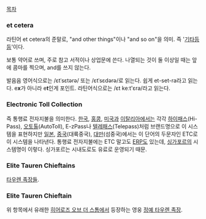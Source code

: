 [[목차]]

=== et cetera ===
라틴어 et cetera의 준말로, "and other things"이나 "and so on"을 의미. 즉 '[[기타]]등등'이다.

보통 약어로 쓰며, 주로 참고 서적이나 상업문에 쓴다. 나열되는 것이 둘 이상일 때는 앞에 콤마를 찍으며, and를 쓰지 않는다.

발음음 영어식으로는 /ɛtˈsɛtərə/ 또는 /ɛtˈsɛdərə/로 읽는다. 쉽게 et-set-ra라고 읽는 다. e'''x'''가 아니라 e'''t'''인게 포인트. 라틴어식으로는 /ɛt keːt'ɛra/라고 읽는다.

=== Electronic Toll Collection ===
즉 통행료 전자지불을 의미한다. [[한국]], [[홍콩]], [[미국]]과 [[이탈리아]]에서는 각각 [[하이패스]](Hi-Pass), [[오토톨]](AutoToll), E-zPass나 [[텔레패스]](Telepass)처럼 브랜드명으로 이 시스템을 표현하지만 [[일본]], [[중국]](대륙중국), [[대만]](섬중국)에서는 이 단어의 두문자인 ETC로 이 시스템을 나타낸다. 통행료 전자지불에는 ETC 말고도 [[ERP]]도 있는데, [[싱가포르]]의 시스템명이 이렇다. 싱가포르는 시내도로도 유료로 운영되기 때문.

=== Elite Tauren Chieftains ===
[[타우렌 족장들]].

=== Elite Tauren Chieftain ===
위 항목에서 유래한 [[히어로즈 오브 더 스톰]]에서 등장하는 영웅 [[정예 타우렌 족장]].
